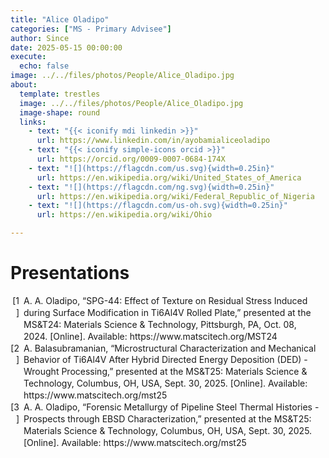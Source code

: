 ```yaml
---
title: "Alice Oladipo"
categories: ["MS - Primary Advisee"]
author: Since
date: 2025-05-15 00:00:00
execute:
  echo: false
image: ../../files/photos/People/Alice_Oladipo.jpg
about:
  template: trestles
  image: ../../files/photos/People/Alice_Oladipo.jpg
  image-shape: round
  links:
    - text: "{{< iconify mdi linkedin >}}"
      url: https://www.linkedin.com/in/ayobamialiceoladipo
    - text: "{{< iconify simple-icons orcid >}}"
      url: https://orcid.org/0009-0007-0684-174X
    - text: "![](https://flagcdn.com/us.svg){width=0.25in}"
      url: https://en.wikipedia.org/wiki/United_States_of_America
    - text: "![](https://flagcdn.com/ng.svg){width=0.25in}"
      url: https://en.wikipedia.org/wiki/Federal_Republic_of_Nigeria
    - text: "![](https://flagcdn.com/us-oh.svg){width=0.25in}"
      url: https://en.wikipedia.org/wiki/Ohio

---
```



# Presentations

```{=html}
<?xml version="1.0"?>
<div class="csl-bib-body" style="line-height: 1.35; ">
  <div class="csl-entry" style="clear: left; ">
    <div class="csl-left-margin" style="float: left; padding-right: 0.5em; text-align: right; width: 1em;">[1]</div><div class="csl-right-inline" style="margin: 0 .4em 0 1.5em;">A. A. Oladipo, &#x201C;SPG-44: Effect of Texture on Residual Stress Induced during Surface Modification in Ti6Al4V Rolled Plate,&#x201D; presented at the MS&amp;T24: Materials Science &amp; Technology, Pittsburgh, PA, Oct. 08, 2024. [Online]. Available: https://www.matscitech.org/MST24</div>
  </div>
  <div class="csl-entry" style="clear: left; ">
    <div class="csl-left-margin" style="float: left; padding-right: 0.5em; text-align: right; width: 1em;">[2]</div><div class="csl-right-inline" style="margin: 0 .4em 0 1.5em;">A. Balasubramanian, &#x201C;Microstructural Characterization and Mechanical Behavior of Ti6Al4V After Hybrid Directed Energy Deposition (DED) - Wrought Processing,&#x201D; presented at the MS&amp;T25: Materials Science &amp; Technology, Columbus, OH, USA, Sept. 30, 2025. [Online]. Available: https://www.matscitech.org/mst25</div>
  </div>
  <div class="csl-entry" style="clear: left; ">
    <div class="csl-left-margin" style="float: left; padding-right: 0.5em; text-align: right; width: 1em;">[3]</div><div class="csl-right-inline" style="margin: 0 .4em 0 1.5em;">A. A. Oladipo, &#x201C;Forensic Metallurgy of Pipeline Steel Thermal Histories - Prospects through EBSD Characterization,&#x201D; presented at the MS&amp;T25: Materials Science &amp; Technology, Columbus, OH, USA, Sept. 30, 2025. [Online]. Available: https://www.matscitech.org/mst25</div>
  </div>
</div>
```


